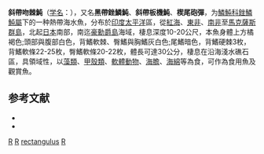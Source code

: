 {{Speciesbox 
| taxon = Rhinecanthus rectangulus
| image = Reef Triggerfish 1.JPG
| status = NE
| status_system = IUCN3.1
| authority = [[Bloch|Bloch]] & [[Schneider|Schneider]], 1801
| synonyms = *''Balistes rectangulus, Bloch & Schneider, 1801''
*''Balistapus rectangulus, Bloch & Schneider, 1801''
*''Rhinecanthus rectangulatus, Bloch & Schneider, 1801''
*''Rhinecanthus retangulus, Bloch & Schneider, 1801''
}}

'''斜帶吻棘魨'''（[[学名|学名]]：{{lang|la|'''''Rhinecanthus rectangulus'''''}}），又名'''黑帶銼鱗魨'''、'''斜帶板機魨'''、'''楔尾砲彈'''，为[[鱗魨科|鱗魨科]][[銼鱗魨屬|銼鱗魨屬]]下的一种熱帶海水魚，分布於[[印度|印度]][[太平洋|太平洋]]區，從[[紅海|紅海]]、[[東非|東非]]、[[南非|南非]]至[[馬克薩斯群島|馬克薩斯群島]]，北起[[日本|日本]]南部，南迄[[豪勳爵島|豪勳爵島]]海域，棲息深度10-20公尺，本魚身體上方橘褐色;頭部與腹部白色，背鰭軟棘、臀鰭與胸鰭灰白色;尾鰭暗色，背鰭硬棘3枚，背鰭軟條22-25枚，臀鰭軟條20-22枚，體長可達30公分，棲息在沿海淺水礁石區，具領域性，以[[藻類|藻類]]、[[甲殼類|甲殼類]]、[[軟體動物|軟體動物]]、[[海膽|海膽]]、[[海綿|海綿]]等為食，可作為食用魚及觀賞魚。

==参考文献==
*{{FishBase_species|genus=Rhinecanthus|species=rectangulus |year=2014|month=2}}
* {{TaiBNET| zh=斜帶吻棘魨 | id=382969 | binomial=Rhinecanthus rectangulus | authority=Bloch & Schneider, 1801 | var= | accessdate=2013-01-24}}

{{Taxonbar}}

[[Category:食用魚|R]]
[[Category:觀賞魚|R]]
[[Category:銼鱗魨屬|rectangulus]]
[[Category:1801年描述的魚類|R]]